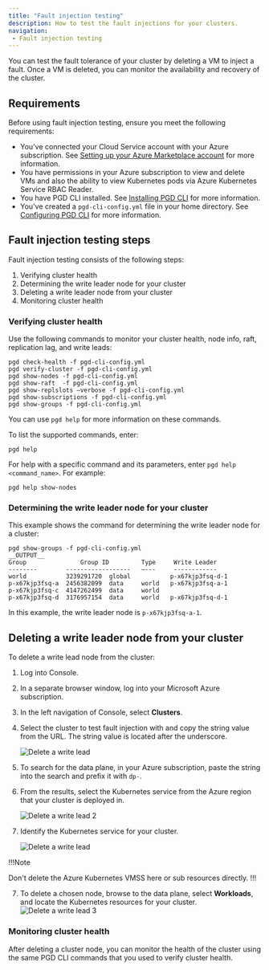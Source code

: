 ```yaml
---
title: "Fault injection testing"
description: How to test the fault injections for your clusters.
navigation:
 - Fault injection testing
---
```


You can test the fault tolerance of your cluster by deleting a VM to inject a fault. Once a VM is deleted, you can monitor 
the availability and recovery of the cluster.

## Requirements

Before using fault injection testing, ensure you meet the following requirements:

-   You've connected your Cloud Service account with your Azure subscription. See [Setting up your Azure Marketplace account](/edb-postgres-ai/cloud-service/getting_started/your_cloud_account/azure_market_setup/) for more information.
-   You have permissions in your Azure subscription to view and delete VMs and also the ability to view Kubernetes pods via Azure Kubernetes Service RBAC Reader.
-   You have PGD CLI installed.  See [Installing PGD CLI](/pgd/latest/cli/installing_cli/#) for more information. 
-   You've created a `pgd-cli-config.yml` file in your home directory.  See [Configuring PGD CLI](/pgd/latest/cli/configuring_cli/) for more information.

## Fault injection testing steps

Fault injection testing consists of the following steps:

1.  Verifying cluster health
2.  Determining the write leader node for your cluster
3.  Deleting a write leader node from your cluster
4.  Monitoring cluster health

### Verifying cluster health

Use the following commands to monitor your cluster health, node info, raft, replication lag, and write leads: 

```shell
pgd check-health -f pgd-cli-config.yml
pgd verify-cluster -f pgd-cli-config.yml
pgd show-nodes -f pgd-cli-config.yml
pgd show-raft  -f pgd-cli-config.yml
pgd show-replslots –verbose -f pgd-cli-config.yml
pgd show-subscriptions -f pgd-cli-config.yml
pgd show-groups -f pgd-cli-config.yml
```

You can use `pgd help` for more information on these commands.

To list the supported commands, enter:

```shell
pgd help
```

For help with a specific command and its parameters, enter `pgd help <command_name>`. For example:

```shell
pgd help show-nodes
```

### Determining the write leader node for your cluster

This example shows the command for determining the write leader node for a cluster:

```shell
pgd show-groups -f pgd-cli-config.yml
__OUTPUT__
Group               Group ID         Type     Write Leader     
--------        ------------------   —---     ------------     
world           3239291720  global           p-x67kjp3fsq-d-1 
p-x67kjp3fsq-a  2456382099  data     world   p-x67kjp3fsq-a-1 
p-x67kjp3fsq-c  4147262499  data     world                    
p-x67kjp3fsq-d  3176957154  data     world   p-x67kjp3fsq-d-1
```

In this example, the write leader node is `p-x67kjp3fsq-a-1`.

## Deleting a write leader node from your cluster

To delete a write lead node from the cluster:

1.  Log into Console.
2.  In a separate browser window, log into your Microsoft Azure subscription.
3.  In the left navigation of Console, select **Clusters**. 
4.  Select the cluster to test fault injection with and copy the string value from the URL. The string value is located after the underscore.  

     ![Delete a write lead](images/biganimal_faultinjectiontest_1.png)


5.  To search for the data plane, in your Azure subscription, paste the string into the search and prefix it with `dp-`.  

6.  From the results, select the Kubernetes service from the Azure region that your cluster is deployed in.

    ![Delete a write lead 2](images/biganimal_faultinjectiontest_2.png)


7.  Identify the Kubernetes service for your cluster.

    ![Delete a write lead](images/biganimal_faultinjectiontest_4.png)

!!!Note

Don't delete the Azure Kubernetes VMSS here or sub resources directly.
!!!

7.  To delete a chosen node, browse to the data plane, select **Workloads**, and locate the Kubernetes resources for your cluster.
    ![Delete a write lead 3](images/biganimal_faultinjectiontest_3.png)

### Monitoring cluster health

After deleting a cluster node, you can monitor the health of the cluster using the same PGD CLI commands that you used to verify cluster health.
